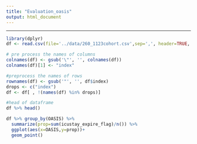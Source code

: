 ```yaml
---
title: "Evaluation_oasis"
output: html_document
---
```

---
```r
library(dplyr)
df <- read.csv(file='../data/260_1123cohort.csv',sep=',', header=TRUE, quote="\'", check.names = FALSE)

# pre process the names of columns
colnames(df) <- gsub('\"', '', colnames(df))
colnames(df)[1] <- "index"

#preprocess the names of rows
rownames(df) <- gsub('"', '', df$index)
drops <- c("index")
df <- df[ , !(names(df) %in% drops)]

#head of dataframe
df %>% head()
```
```r
df %>% group_by(OASIS) %>% 
  summarize(prop=sum(icustay_expire_flag)/n()) %>% 
  ggplot(aes(x=OASIS,y=prop))+
  geom_point()
```


